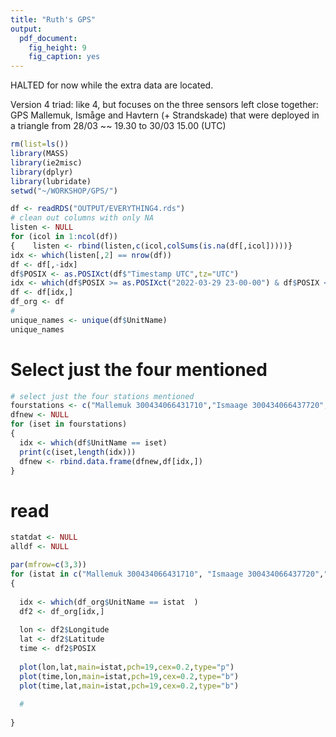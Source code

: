 ```yaml
---
title: "Ruth's GPS"
output: 
  pdf_document: 
    fig_height: 9
    fig_caption: yes
---
```

HALTED for now while the extra data are located.


Version 4 triad: like 4, but focuses on the three sensors left close together: GPS Mallemuk, Ismåge and Havtern (+ Strandskade)  that were deployed in a triangle from 28/03 ~~ 19.30 to 30/03 15.00 (UTC)

```r
rm(list=ls())
library(MASS)
library(ie2misc)
library(dplyr)
library(lubridate)
setwd("~/WORKSHOP/GPS/")

df <- readRDS("OUTPUT/EVERYTHING4.rds")
# clean out columns with only NA
listen <- NULL
for (icol in 1:ncol(df))
{    listen <- rbind(listen,c(icol,colSums(is.na(df[,icol]))))}
idx <- which(listen[,2] == nrow(df))
df <- df[,-idx]
df$POSIX <- as.POSIXct(df$"Timestamp UTC",tz="UTC")
idx <- which(df$POSIX >= as.POSIXct("2022-03-29 23-00-00") & df$POSIX < as.POSIXct("2022-03-30 15-00-00"))
df <- df[idx,]
df_org <- df
#
unique_names <- unique(df$UnitName)
unique_names

```

# Select just the four mentioned
```r

# select just the four stations mentioned
fourstations <- c("Mallemuk 300434066431710","Ismaage 300434066437720","Havterne 300434066435700") #,"Strandskade 860640050251356")
dfnew <- NULL
for (iset in fourstations)
{
  idx <- which(df$UnitName == iset) 
  print(c(iset,length(idx)))
  dfnew <- rbind.data.frame(dfnew,df[idx,])
}
```






# read
```r
statdat <- NULL
alldf <- NULL

par(mfrow=c(3,3))
for (istat in c("Mallemuk 300434066431710", "Ismaage 300434066437720","Havterne 300434066435700")) # ,"Strandskade 860640050251356"))
{
  
  idx <- which(df_org$UnitName == istat  )
  df2 <- df_org[idx,]  
  
  lon <- df2$Longitude
  lat <- df2$Latitude
  time <- df2$POSIX
  
  plot(lon,lat,main=istat,pch=19,cex=0.2,type="p")
  plot(time,lon,main=istat,pch=19,cex=0.2,type="b")
  plot(time,lat,main=istat,pch=19,cex=0.2,type="b")
  
  #
  
}

```




